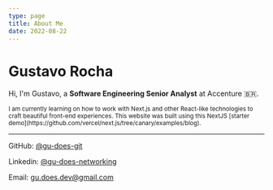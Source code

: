 ```yaml
---
type: page
title: About Me
date: 2022-08-22
---
```


# Gustavo Rocha

Hi, I'm Gustavo, a <b>Software Engineering Senior Analyst</b> at Accenture 🇧🇷.

<small>
  I am currently learning on how to work with Next.js and other React-like
  technologies to craft beautiful front-end experiences.
</small>

<small>
  This website was built using this NextJS [starter
  demo](https://github.com/vercel/next.js/tree/canary/examples/blog).
</small>

---

<div>

GitHub: [@gu-does-git](https://github.com/gu-does-git)

Linkedin: [@gu-does-networking](https://www.linkedin.com/in/gu-does-networking/)

Email: [gu.does.dev@gmail.com](emailto:gu.does.dev@gmail.com)

</div>
